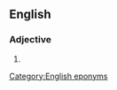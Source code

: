 ==English==

===Adjective===
{{en-adj}}

# {{alt form|Abrahamitic|lang=en}}

[[Category:English eponyms]]